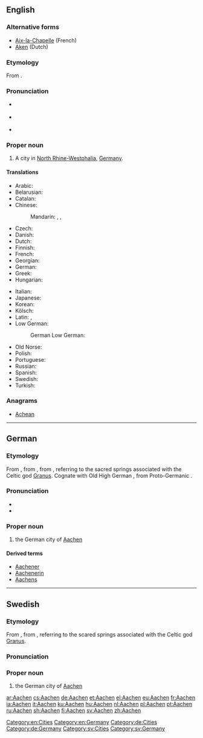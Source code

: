 ==English==
{{wikipedia}}

===Alternative forms===
* [[Aix-la-Chapelle]] (French)
* [[Aken]] (Dutch)

===Etymology===
From {{etyl|de|en}} {{term|Aachen|lang=de}}.

===Pronunciation===
* {{a|RP}} {{IPA|/ˈɑːkən/|lang=en}}
* {{a|US}} {{IPA|/ˈɑ.kən/|/ˈɑ.xən/|lang=en}}
* {{hyphenation|Aa|chen|lang=en}}

===Proper noun===
{{en-proper noun}}

# A city in [[North Rhine-Westphalia]], [[Germany]].

====Translations====
{{trans-top|city in North Rhine-Westphalia}}
* Arabic: {{t|ar|آخِن|m}}
* Belarusian: {{t|be|А́хен|m|sc=Cyrl}}
* Catalan: {{t+|ca|Aquisgrà}}
* Chinese:
*: Mandarin: {{t+|cmn|阿亨|tr=Āhēng|sc=Hani}}, {{t+|cmn|亞琛|sc=Hani}}, {{t|cmn|亚琛|tr=Yàchēn|sc=Hani}}
* Czech: {{t|cs|Cáchy|p}}
* Danish: {{t|da|Aachen}}
* Dutch: {{t+|nl|Aken}}
* Finnish: {{t+|fi|Aachen}}
* French: {{t+|fr|Aix-la-Chapelle}}
* Georgian: {{t|ka|აახენი|sc=Geor}}
* German: {{t+|de|Aachen|n}}
* Greek: {{t+|el|Άαχεν|sc=Grek}}
* Hungarian: {{t+|hu|Aachen}}
{{trans-mid}}
* Italian: {{t+|it|Aquisgrana}}
* Japanese: {{t|ja|アーヘン|tr=Āhen|sc=Jpan}}
* Korean: {{t-needed|ko}}
* Kölsch: {{t|ksh|Oche|alt=Óche}}
* Latin: {{t|la|Aquae|p}}, {{t|la|Aquisgranum|n}}
* Low German:
*: German Low German: {{t|nds-de|Aken}}
* Old Norse: {{t|non|Takn|m}}
* Polish: {{t+|pl|Akwizgran}}
* Portuguese: {{t|pt|Aquisgrano}}
* Russian: {{t+|ru|А́ахен|m}}
* Spanish: {{t+|es|Aquisgrán}}
* Swedish: {{t+|sv|Aachen}}
* Turkish: {{t|tr|Aachen}}
{{trans-bottom}}

===Anagrams===
* [[Achean#English|Achean]]

[[Category:en:Cities]]
[[Category:en:Germany]]

----

==German==
{{wikipedia|lang=de}}

===Etymology===
From {{etyl|gmh|de}} {{m|gmh|Ache}}, from {{etyl|goh|de}} {{m|goh|Ahha}}, from {{etyl|la|de}} {{term|aquae||waters, i.e. sources|lang=la}}, referring to the sacred springs associated with the Celtic god [[Granus]]. Cognate with Old High German {{m|goh|aha||water}}, from Proto-Germanic {{m|gem-pro|*ahwō}}.

===Pronunciation===
* {{IPA|/ˈaːxən/|lang=de}}
* {{audio|De-Aachen.ogg|Audio|lang=de}}

===Proper noun===
{{de-proper noun|n|Aachens}}

# the German city of [[#English|Aachen]]

====Derived terms====
* [[Aachener]]
* [[Aachenerin]]
* [[Aachens]]

[[Category:de:Cities]]
[[Category:de:Germany]]

----

==Swedish==

===Etymology===
From {{etyl|de|sv}} {{term|Aachen|lang=de}}, from {{etyl|la|sv}} {{term|aquae||waters, i.e. sources|lang=la}}, referring to the scared springs associated with the Celtic god [[Granus]].
{{wikipedia|lang=sv}}

===Pronunciation===
{{IPA|/o:ke:n/|lang=sv}}

===Proper noun===
{{head|sv|proper noun}}

# the German city of [[#English|Aachen]]

[[Category:sv:Cities]]
[[Category:sv:Germany]]

[[ar:Aachen]]
[[cs:Aachen]]
[[de:Aachen]]
[[et:Aachen]]
[[el:Aachen]]
[[eu:Aachen]]
[[fr:Aachen]]
[[ia:Aachen]]
[[it:Aachen]]
[[ku:Aachen]]
[[hu:Aachen]]
[[nl:Aachen]]
[[pl:Aachen]]
[[pt:Aachen]]
[[ru:Aachen]]
[[sh:Aachen]]
[[fi:Aachen]]
[[sv:Aachen]]
[[zh:Aachen]]